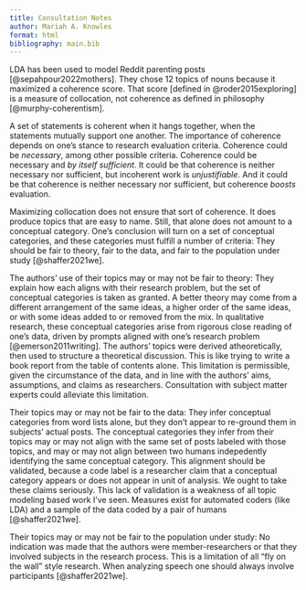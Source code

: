 ```yaml
---
title: Consultation Notes
author: Mariah A. Knowles
format: html
bibliography: main.bib
---
```


LDA has been used to model Reddit parenting posts [@sepahpour2022mothers].
They chose 12 topics of nouns because it maximized a coherence score.
That score [defined in @roder2015exploring] is a measure of collocation,
not coherence as defined in philosophy [@murphy-coherentism].

A set of statements is coherent when it hangs together, when the statements
mutually support one another. The importance of coherence depends on one's
stance to research evaluation criteria. Coherence could be *necessary*, among
other possible criteria. Coherence could be necessary and *by itself sufficient*.
It could be that coherence is neither necessary nor sufficient, but incoherent
work is *unjustifiable*. And it could be that coherence is neither necessary nor
sufficient, but coherence *boosts* evaluation.

Maximizing collocation does not ensure that sort of coherence. It
does produce topics that are easy to name. Still, that alone does not amount to a
conceptual category. One's conclusion will turn on a set of conceptual categories,
and these categories must fulfill a number of criteria: They should
be fair to theory, fair to the data, and fair to the population under study
[@shaffer2021we].

The authors' use of their topics may or may not be fair to theory: They explain how
each aligns with their research problem, but the set of conceptual categories is taken
as granted. A better theory may come from a different arrangement of the same ideas,
a higher order of the same ideas, or with some ideas added to or removed from the mix. In
qualitative research, these conceptual categories arise from rigorous close reading
of one's data, driven by prompts aligned with one's research problem [@emerson2011writing].
The authors' topics were derived atheoretically, then used to structure a theoretical discussion.
This is like trying to write a book report from the table of contents alone. This limitation
is permissible, given the circumstance of the data, and in line with the authors' aims,
assumptions, and claims as researchers. Consultation with subject matter experts could
alleviate this limitation.

Their topics may or may not be fair to the data: They infer conceptual categories from
word lists alone, but they don't appear to re-ground them in subjects' actual posts.
The conceptual categories they infer from their topics may or may not align with
the same set of posts labeled with those topics, and may or may not align between
two humans indepedently identifying the same conceptual category. This alignment
should be validated, because a code label is a researcher claim that a conceptual
category appears or does not appear in unit of analysis. We ought to take these claims
seriously. This lack of validation is a weakness of all topic modeling based work I've
seen.  Measures exist for automated coders (like LDA) and a sample of the data coded
by a pair of humans [@shaffer2021we].

Their topics may or may not be fair to the population under study: No indication
was made that the authors were member-researchers or that they involved subjects in
the research process. This is a limitation of all "fly on the wall" style research.
When analyzing speech one should always involve participants [@shaffer2021we].